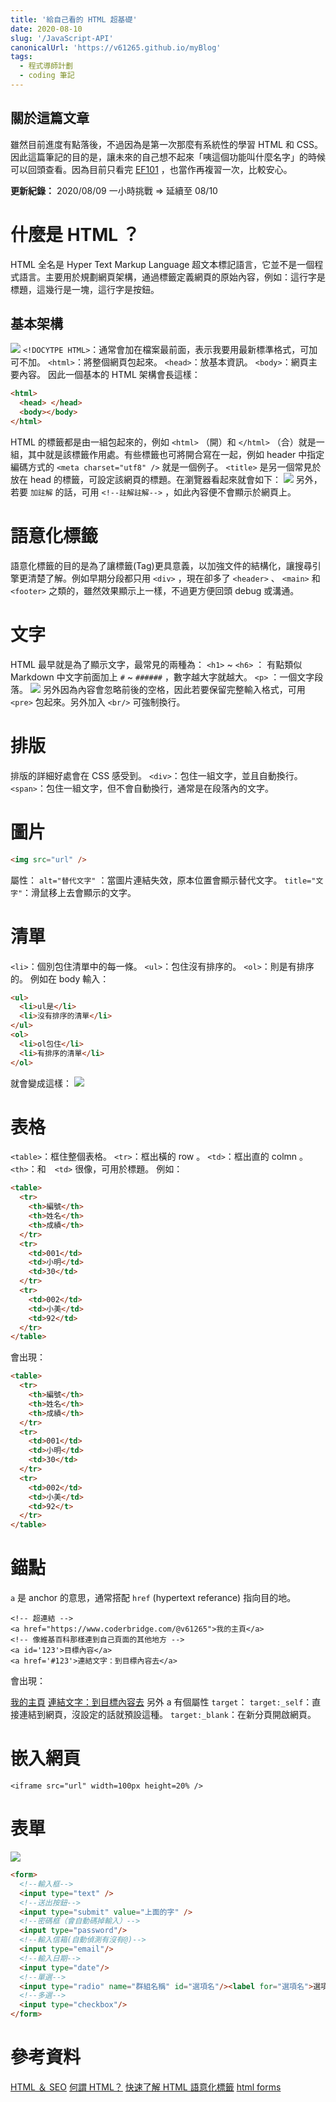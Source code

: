 ```yaml
---
title: '給自己看的 HTML 超基礎'
date: 2020-08-10
slug: '/JavaScript-API'
canonicalUrl: 'https://v61265.github.io/myBlog'
tags:
  - 程式導師計劃
  - coding 筆記
---
```


## 關於這篇文章

雖然目前進度有點落後，不過因為是第一次那麼有系統性的學習 HTML 和 CSS。因此這篇筆記的目的是，讓未來的自己想不起來「咦這個功能叫什麼名字」的時候可以回頭查看。因為目前只看完 [EF101](https://lidemy.com/courses/enrolled/390445) ，也當作再複習一次，比較安心。

**更新紀錄：**
2020/08/09 一小時挑戰 => 延續至 08/10

# 什麼是 HTML ？

HTML 全名是 Hyper Text Markup Language 超文本標記語言，它並不是一個程式語言。主要用於規劃網頁架構，通過標籤定義網頁的原始內容，例如：這行字是標題，這幾行是一塊，這行字是按鈕。

## 基本架構

![](https://www.jungledisk.com/blog/content/images/blog/div-soup-vs-semantic-html.png)
`<!DOCYTPE HTML>`：通常會加在檔案最前面，表示我要用最新標準格式，可加可不加。
`<html>`：將整個網頁包起來。
`<head>`：放基本資訊。
`<body>`：網頁主要內容。
因此一個基本的 HTML 架構會長這樣：

```html
<html>
  <head> </head>
  <body></body>
</html>
```

HTML 的標籤都是由一組包起來的，例如 `<html>` （開）和 `</html>` （合）就是一組，其中就是該標籤作用處。有些標籤也可將開合寫在一起，例如 header 中指定編碼方式的 `<meta charset="utf8" />` 就是一個例子。
`<title>` 是另一個常見於放在 head 的標籤，可設定該網頁的標題。在瀏覽器看起來就會如下：
![](https://static.coderbridge.com/img/v61265/1e134435755a4220a202c5c48cbfac54.png)
另外，若要 `加註解` 的話，可用 `<!--註解註解-->` ，如此內容便不會顯示於網頁上。

# 語意化標籤

語意化標籤的目的是為了讓標籤(Tag)更具意義，以加強文件的結構化，讓搜尋引擎更清楚了解。例如早期分段都只用 `<div>` ，現在卻多了 `<header>` 、 `<main>` 和 `<footer>` 之類的，雖然效果顯示上一樣，不過更方便回頭 debug 或溝通。

# 文字

HTML 最早就是為了顯示文字，最常見的兩種為：
`<h1>` ~ `<h6>` ： 有點類似 Markdown 中文字前面加上 `#` ~ `######` ，數字越大字就越大。
`<p>` ：一個文字段落。
![](https://static.coderbridge.com/img/v61265/6f211f93158b49108e6b87e89a19c35d.png)
另外因為內容會忽略前後的空格，因此若要保留完整輸入格式，可用 `<pre>` 包起來。另外加入 `<br/>` 可強制換行。

# 排版

排版的詳細好處會在 CSS 感受到。
`<div>`：包住一組文字，並且自動換行。
`<span>`：包住一組文字，但不會自動換行，通常是在段落內的文字。

# 圖片

```html
<img src="url" />
```

屬性：
`alt="替代文字"` ：當圖片連結失效，原本位置會顯示替代文字。
`title="文字"`：滑鼠移上去會顯示的文字。

# 清單

`<li>`：個別包住清單中的每一條。
`<ul>`：包住沒有排序的。
`<ol>`：則是有排序的。
例如在 body 輸入：

```html
<ul>
  <li>ul是</li>
  <li>沒有排序的清單</li>
</ul>
<ol>
  <li>ol包住</li>
  <li>有排序的清單</li>
</ol>
```

就會變成這樣：
![](https://static.coderbridge.com/img/v61265/0615987e22974f7e8654da4f7830ac48.png)

# 表格

`<table>`：框住整個表格。
`<tr>`：框出橫的 row 。
`<td>`：框出直的 colmn 。
`<th>`：和　`<td>` 很像，可用於標題。
例如：

```html
<table>
  <tr>
    <th>編號</th>
    <th>姓名</th>
    <th>成績</th>
  </tr>
  <tr>
    <td>001</td>
    <td>小明</td>
    <td>30</td>
  </tr>
  <tr>
    <td>002</td>
    <td>小美</td>
    <td>92</td>
  </tr>
</table>
```

會出現：

```html
<table>
  <tr>
    <th>編號</th>
    <th>姓名</th>
    <th>成績</th>
  </tr>
  <tr>
    <td>001</td>
    <td>小明</td>
    <td>30</td>
  </tr>
  <tr>
    <td>002</td>
    <td>小美</td>
    <td>92</t>
  </tr>
</table>
```

# 錨點

`a` 是 anchor 的意思，通常搭配 `href` (hypertext referance) 指向目的地。

```
<!-- 超連結 -->
<a href="https://www.coderbridge.com/@v61265">我的主頁</a>
<!-- 像維基百科那樣連到自己頁面的其他地方 -->
<a id='123'>目標內容</a>
<a href='#123'>連結文字：到目標內容去</a>
```

會出現：

<a href='https://www.coderbridge.com/@v61265'>我的主頁</a>
<a href='#123'>連結文字：到目標內容去</a>
另外 a 有個屬性 `target`：
`target:_self`：直接連結到網頁，沒設定的話就預設這種。
`target:_blank`：在新分頁開啟網頁。
# 嵌入網頁
```
<iframe src="url" width=100px height=20% />
```
# 表單
![](https://www.internetingishard.com/html-and-css/forms/html-form-elements-939709.png)
```html
<form>
  <!--輸入框-->
  <input type="text" /> 
  <!--送出按鈕-->
  <input type="submit" value="上面的字" />
  <!--密碼框（會自動碼掉輸入）-->
  <input type="password"/>
  <!--輸入信箱(自動偵測有沒有@)-->
  <input type="email"/>
  <!--輸入日期-->
  <input type="date"/>
  <!--單選-->
  <input type="radio" name="群組名稱" id="選項名"/><label for="選項名">選項描述(點這個字也可以選到)</label>
  <!--多選-->
  <input type="checkbox"/>
</form>
```

# 參考資料

[HTML ＆ SEO](https://hackmd.io/ff_zXfEzRLmMiEiVV5wAEw)
[何謂 HTML？](https://medium.com/@angela52799/%E4%BD%95%E8%AC%82-html-8306bb9bda2)
[快速了解 HTML 語意化標籤](https://medium.com/@changru.studio/%E5%BF%AB%E9%80%9F%E4%BA%86%E8%A7%A3html%E8%AA%9E%E6%84%8F%E5%8C%96%E6%A8%99%E7%B1%A4-33dd8247d779)
[html forms](https://www.internetingishard.com/html-and-css/forms/)

